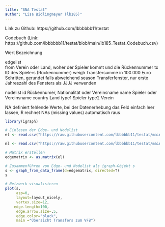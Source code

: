 ```yaml
---
title: "SNA Testat"
author: "Lisa Bidlingmeyer (lb185)"
---
```

Link zu Github: https://github.com/lbbbbbb11/testat

Codebuch      (Link: https://github.com/lbbbbbb11/testat/blob/main/lb185_Testat_Codebuch.csv)

Wert          Bezeichnung

edgelist    
from          Verein oder Land, woher der Spieler kommt und die Rückennummer
to            ID des Spielers (Rückennummer)
weigh         Transfersumme in 100.000 Euro Schritten, gerundet falls abweichend
season        Transferfenster, nur erste Jahreszahl des Fensters als JJJJ verwenden

nodelist
id            Rückennumer, Nationalität oder Vereinsname
name          Spieler oder Vereinsname
country       Land
type1         Spieler
type2         Verein

NA            definiert fehlende Werte, bei der Datenerhebung das Feld einfach leer lassen, R rechnet NAs (missing values) automatisch raus
```r

library(igraph)

# Einlesen der Edge- und Nodelist
el <- read.csv("https://raw.githubusercontent.com/lbbbbbb11/testat/main/lb185_Testat_Edgelist.csv", header=T, as.is=T, sep = ",")

nl <- read.csv("https://raw.githubusercontent.com/lbbbbbb11/testat/main/lb185_Testat_Nodelist.csv", header=T, as.is=T, sep = ",")

# Matrix erstellen
edgematrix <- as.matrix(el)

# Zusammenführen von Edge- und Nodelist als igraph-Objekt s
s <- graph_from_data_frame(d=edgematrix, directed=T)
s

```


```r

# Netzwerk visualisieren
plot(s,
     asp=0, 
     layout=layout_nicely,
     vertex.size=12,
    edge.length=100,
     edge.arrow.size=.5,
     edge.color="black",
     main ="Übersicht Transfers zum VFB")
```